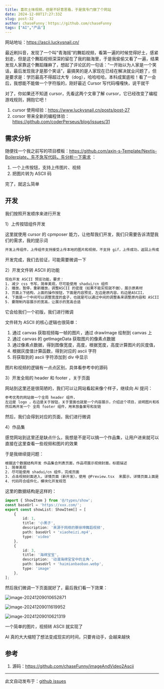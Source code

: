 ```yaml
---
title: 喜欢土味视频，但是不好意思看，于是我专门做了个网站
date: 2024-12-08T17:27:33Z
slug: post-32
author: chaseFunny：https://github.com/chaseFunny
tags: ["AI","产品"]
---
```


网站地址：https://ascii.luckysnail.cn/

最近刷抖音，发现了一个叫“青海摇”的舞蹈视频，看第一遍的时候觉得好土，感紧划走，但是这个舞蹈视频深深的留在了我的脑海里，于是我偷偷又看了一遍，结果发现人家靠这个舞蹈赚麻了，想起了评论区的一句话：“一开始以为人家是一个笑话，最后发现我才是那个笑话”，最搞笑的是人家现在已经在解决就业问题了，但是要求是：学历最高不得超过大专（dog），哈哈哈哈，本科成案底啦！看了一会后，我想能不能做一个字符版的，刚好最近 Cursor 写代码嘎嘎快，说干就干

对了，你如果还不知道 cursor，先看这两个文章了解 cursor，它已经改变了编程游戏规则，拥抱它吧！

1. cursor 使用经验：https://www.luckysnail.cn/posts/post-27
2. corsor 带来全新的编程体验：https://github.com/coderPerseus/blog/issues/31 

## 需求分析

随便找一个我之前写的项目模板：https://github.com/axin-s-Template/Nextjs-Boilerplate，先不急写代码，先分析一下需求 ：

1. 一个上传按钮，支持上传图片、视频
2. 把图片转为 ASCII 码

完了，就这么简单

## 开发

我们按照开发顺序来进行开发

1）上传按钮组件开发

这里就使用 cursor 的 cpmposer 能力，让他帮我们开发，我们只需要告诉清楚我们的需求，我的提示词

```bash
开发上传组件，上传组件支持接受上传本地的图片和视频，不支持 gif，上传成功，返回上传成功内容，给父组件转为 ASCII，尽可能使用 shadui/cn 组件，页面简单美观
```

开发完成，我们去验证，可能需要微调一下

2）开发文件转  ASCII 的功能

```bash
现在开发 ASCII 预览功能，要求：
1. 减少 css 书写，简单美观，尽可能使用 shadui/cn 组件
2. 播放，暂停，重新播放，调整ASCII 的密度（如果不能实现就不做），展示原素材
3. 页面上下结构，上面的操作按钮，下面是内容预览，左边是原内容，右边是ASCII，
4. 下面是一个中间可以调整宽度的盒子，也就是可以通过中间的调整条来调整原内容和 ASCII 内容占据的位置，
5. 要限制内容展示的宽高，让展示的宽高合适
```

它会给我们一个初版，我们进行微调

文件转为 ASCII 的核心逻辑也很简单：

1. 通过 canvas 获取视频每一帧的图片，通过 drawImage 绘制到 canvas 上
2. 通过 canvas 的 getImageData 获取图片的像素点数据
3. 通过像素点数据，得到图像宽度，高度，根据宽度，高度计算图片的灰度值，
4. 根据灰度值计算函数，得到对应的 ascii 字符
5. 将获取到的 ascii 字符添加到 div 中显示

图片和视频的逻辑有一点点区别，具体看参考中的源码

3）开发全局的 header 和 footer ，关于页面

网站到这里还是很简陋的，我们可以让网站看起来像个样子，继续向 AI 提问：

```bash
参考优秀的网站做一个全局 header 组件，
左边是 logo ，右边是关于按钮，关于里面也就是一个内容展示，介绍这个项目，说明图片和视频是如何转为 ASCII 的原理，页面简单美观
然后再开发一个 全局 footer 组件，用来放备案号和友链
```

然后，我们会得到对应的页面，我们进行微调

4）作品集

感觉网站到这里还是缺点什么，我想是不是可以搞一个作品集，让用户进来就可以直接在这里查看一些视频和图片的效果

于是我继续提问题：

```bash
根据这个数据结构开发 作品集合列表页面，作品项展示视频封面，标题描述
1. 简单美观
2. 尽可能使用 shadui/cn 组件，完成页面
3. 点击视频封面进入，详情页面（新开发），使用 @Preview.tsx  来展示，详情页面上面是 标题描述，下面展示预览组件，注意这个页面标题和描述需要修改
4. 代码符合组件化，模块化开发规范
```

这里的数据结构是这样的：

```ts
import { ShowItem } from '@/types/show';
const baseUrl = 'https://xxx.com/';
export const showList: ShowItem[] = [
	{
		id: 1,
		title: '小黑子',
		description: '来源于网络的蔡徐坤舞蹈视频',
		path: baseUrl + 'xiaoheizi.mp4',
		type: 'video'
	},
	{
		id: 3,
		title: '海绵宝宝',
		description: '动漫海绵宝宝中的主角',
		path: baseUrl + 'haimianbaobao.webp',
		type: 'image'
	},
];
```

然后我们微调一下页面就好了，最后我们看一下效果：

![image-20241209010652871](https://blog-1304565468.cos.ap-shanghai.myqcloud.com/work/image-20241209010652871.png)

![image-20241209011619952](https://blog-1304565468.cos.ap-shanghai.myqcloud.com/work/image-20241209011619952.png)

![image-20241209010621319](https://blog-1304565468.cos.ap-shanghai.myqcloud.com/work/image-20241209010621319.png)

一个简单的图片，视频转 ASCII 就实现了

AI 真的大大缩短了想法变成现实的时间，只要肯动手，会越来越快

## 参考

1. 源码：https://github.com/chaseFunny/imageAndVideo2Ascii

---
此文自动发布于：<a href="https://github.com/coderPerseus/blog/issues/32" target="_blank">github issues</a>

